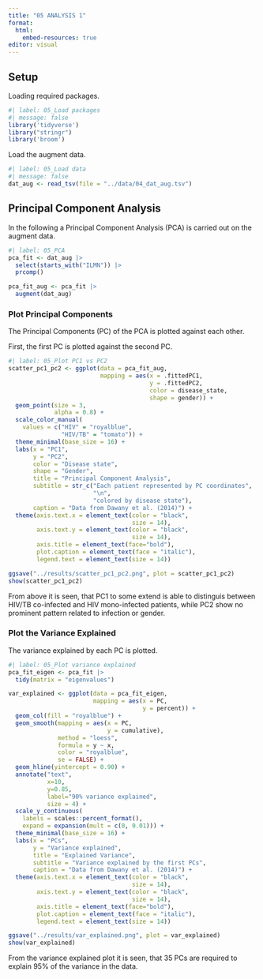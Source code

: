 ```yaml
---
title: "05 ANALYSIS 1"
format:
  html:
    embed-resources: true
editor: visual
---
```


## Setup

Loading required packages.

```r
#| label: 05_Load packages
#| message: false
library('tidyverse')
library("stringr")
library('broom')
```

Load the augment data.

```r
#| label: 05_Load data
#| message: false
dat_aug <- read_tsv(file = "../data/04_dat_aug.tsv")
```

## Principal Component Analysis

In the following a Principal Component Analysis (PCA) is carried out on the augment data.

```r
#| label: 05_PCA 
pca_fit <- dat_aug |> 
  select(starts_with("ILMN")) |>
  prcomp()

pca_fit_aug <- pca_fit |> 
  augment(dat_aug)
```

### Plot Principal Components

The Principal Components (PC) of the PCA is plotted against each other.

First, the first PC is plotted against the second PC.

```r
#| label: 05_Plot PC1 vs PC2
scatter_pc1_pc2 <- ggplot(data = pca_fit_aug,
                          mapping = aes(x = .fittedPC1, 
                                        y = .fittedPC2, 
                                        color = disease_state, 
                                        shape = gender)) + 
  geom_point(size = 3,
             alpha = 0.8) +
  scale_color_manual(
    values = c("HIV" = "royalblue", 
               "HIV/TB" = "tomato")) +
  theme_minimal(base_size = 16) + 
  labs(x = "PC1",
       y = "PC2",
       color = "Disease state",
       shape = "Gender",
       title = "Principal Component Analysis",
       subtitle = str_c("Each patient represented by PC coordinates",
                        "\n",
                        "colored by disease state"),
       caption = "Data from Dawany et al. (2014)") +
  theme(axis.text.x = element_text(color = "black", 
                                   size = 14),
        axis.text.y = element_text(color = "black", 
                                   size = 14),
        axis.title = element_text(face="bold"),
        plot.caption = element_text(face = "italic"),
        legend.text = element_text(size = 14))

ggsave("../results/scatter_pc1_pc2.png", plot = scatter_pc1_pc2)
show(scatter_pc1_pc2)
```

From above it is seen, that PC1 to some extend is able to distinguis between HIV/TB co-infected and HIV mono-infected patients, while PC2 show no prominent pattern related to infection or gender.

### Plot the Variance Explained

The variance explained by each PC is plotted.

```r
#| label: 05_Plot variance explained
pca_fit_eigen <- pca_fit |> 
  tidy(matrix = "eigenvalues")

var_explained <- ggplot(data = pca_fit_eigen,
                        mapping = aes(x = PC, 
                                      y = percent)) +
  geom_col(fill = "royalblue") +
  geom_smooth(mapping = aes(x = PC, 
                            y = cumulative), 
              method = "loess", 
              formula = y ~ x, 
              color = "royalblue",
              se = FALSE) +
  geom_hline(yintercept = 0.90) +
  annotate("text", 
           x=10, 
           y=0.85, 
           label="90% variance explained",
           size = 4) +
  scale_y_continuous(
    labels = scales::percent_format(),
    expand = expansion(mult = c(0, 0.01))) +
  theme_minimal(base_size = 16) + 
  labs(x = "PCs",
       y = "Variance explained",
       title = "Explained Variance",
       subtitle = "Variance explained by the first PCs",
       caption = "Data from Dawany et al. (2014)") +
  theme(axis.text.x = element_text(color = "black", 
                                   size = 14),
        axis.text.y = element_text(color = "black", 
                                   size = 14),
        axis.title = element_text(face="bold"),
        plot.caption = element_text(face = "italic"),
        legend.text = element_text(size = 14))

ggsave("../results/var_explained.png", plot = var_explained)
show(var_explained)
```

From the variance explained plot it is seen, that 35 PCs are required to explain 95% of the variance in the data.
